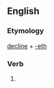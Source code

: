 ==English==

===Etymology===
[[decline]] + [[-eth]]

===Verb===
{{infl|en|verb form}}

# {{archaic third-person singular of|decline}}